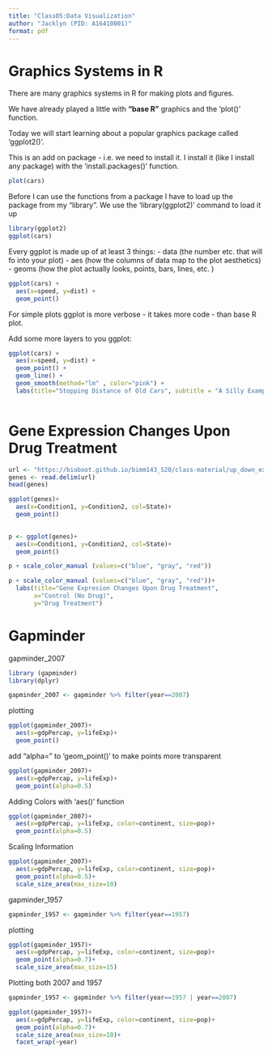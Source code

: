 ```yaml
---
title: "Class05:Data Visualization"
author: "Jacklyn (PID: A16410001)"
format: pdf
---
```


# Graphics Systems in R 

There are many graphics systems in R for making plots and figures. 

We have already played a little with **"base R"** graphics and the 'plot()' function. 

Today we will start learning about a popular graphics package called 'ggplot2()'.

This is an add on package - i.e. we need to install it. I install it (like I install any package) with the 'install.packages()' function. 


```r
plot(cars)
```

Before I can use the functions from a package I have to load up the package from my "library". We use the 'library(ggplot2)' command to load it up 

```r
library(ggplot2)
ggplot(cars)
```

Every ggplot is made up of at least 3 things: 
- data (the number etc. that will fo into your plot)
- aes (how the columns of data map to the plot aesthetics)
- geoms (how the plot actually looks, points, bars, lines, etc. )

```r
ggplot(cars) + 
  aes(x=speed, y=dist) + 
  geom_point()
```

For simple plots ggplot is more verbose - it takes more code - than base R plot.


Add some more layers to you ggplot:

```r
ggplot(cars) + 
  aes(x=speed, y=dist) + 
  geom_point() +
  geom_line() +
  geom_smooth(method="lm" , color="pink") +
  labs(title="Stopping Distance of Old Cars", subtitle = "A Silly Example Plot") 
  
```


# Gene Expression Changes Upon Drug Treatment  


```r
url <- "https://bioboot.github.io/bimm143_S20/class-material/up_down_expression.txt"
genes <- read.delim(url)
head(genes)
```


```r
ggplot(genes)+
  aes(x=Condition1, y=Condition2, col=State)+
  geom_point()
  
```


```r
p <- ggplot(genes)+
  aes(x=Condition1, y=Condition2, col=State)+
  geom_point()
```


```r
p + scale_color_manual (values=c("blue", "gray", "red"))
```


```r
p + scale_color_manual (values=c("blue", "gray", "red"))+
  labs(title="Gene Expresion Changes Upon Drug Treatment",
       x="Control (No Drug)", 
       y="Drug Treatment")
```


# Gapminder 


gapminder_2007


```r
library (gapminder)
library(dplyr)

gapminder_2007 <- gapminder %>% filter(year==2007)
```


plotting 


```r
ggplot(gapminder_2007)+
  aes(x=gdpPercap, y=lifeExp)+
  geom_point()
```


add "alpha=" to 'geom_point()' to make points more transparent 


```r
ggplot(gapminder_2007)+
  aes(x=gdpPercap, y=lifeExp)+
  geom_point(alpha=0.5)
```


Adding Colors with 'aes()' function 


```r
ggplot(gapminder_2007)+
  aes(x=gdpPercap, y=lifeExp, color=continent, size=pop)+
  geom_point(alpha=0.5)
```


Scaling Information 


```r
ggplot(gapminder_2007)+
  aes(x=gdpPercap, y=lifeExp, color=continent, size=pop)+
  geom_point(alpha=0.5)+
  scale_size_area(max_size=10)
```


gapminder_1957


```r
gapminder_1957 <- gapminder %>% filter(year==1957)
```


plotting 


```r
ggplot(gapminder_1957)+
  aes(x=gdpPercap, y=lifeExp, color=continent, size=pop)+
  geom_point(alpha=0.7)+
  scale_size_area(max_size=15)
```


Plotting both 2007 and 1957 


```r
gapminder_1957 <- gapminder %>% filter(year==1957 | year==2007)

ggplot(gapminder_1957)+
  aes(x=gdpPercap, y=lifeExp, color=continent, size=pop)+
  geom_point(alpha=0.7)+
  scale_size_area(max_size=10)+
  facet_wrap(~year)

```

